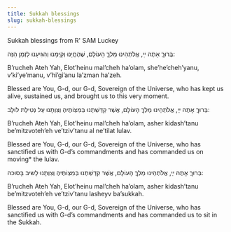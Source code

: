 ```yaml
---
title: Sukkah blessings
slug: sukkah-blessings
---
```

Sukkah blessings from R' SAM Luckey

<HB> בְּרוּךֶ אָתֶה ײַ, אֱלֹתְהֵינוּ מַלְךֶ הָעוֹלָם, שֶׁהֶחֱיָנוּ וְקִיְּמָנוּ וְהִגִּיעָנוּ לַזְמַן הַזֶּה:  </HB>

 B’rucheh Ateh Yah, Elot’heinu mal’cheh ha’olam, she’he’cheh’yanu, v’ki’ye’manu, v’hi’gi’anu la’zman ha’zeh.

 Blessed are You, G-d, our G-d, Sovereign of the Universe, who has kept us alive, sustained us, and brought us to this very moment.

<HB> בְּרוּךֶ אָתֶה ײַ, אֱלֹתְהֵינוּ מַלְךֶ הָעוֹלָם, אֲשֶׁר קִדַשְׁתַנוּ בְּמִצְוֹתֶיהֶ וְצִוְתָנוּ עַל נְטִילַת לוּלָב:  </HB>

 B’rucheh Ateh Yah, Elot’heinu mal’cheh ha’olam, asher kidash’tanu be’mitzvoteh’eh ve’tziv’tanu al ne’tilat lulav.

 Blessed are You, G-d, our G-d, Sovereign of the Universe, who has sanctified us with G-d’s commandments and has commanded us on moving* the lulav.


<HB> בְּרוּךֶ אָתֶה ײַ, אֱלֹתְהֵינוּ מַלְךֶ הָעוֹלָם, אֲשֶׁר קִדַשְׁתַנוּ בְּמִצְוֹתֶיהֶ וְצִוְתָנוּ לָשיב בָּסוּכה: </HB>

 B’rucheh Ateh Yah, Elot’heinu mal’cheh ha’olam, asher kidash’tanu be’mitzvoteh’eh ve’tziv’tanu lasheyv ba’sukkah.

 Blessed are You, G-d, our G-d, Sovereign of the Universe, who has sanctified us with G-d’s commandments and has commanded us to sit in the Sukkah.
